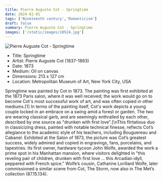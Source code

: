 ```yaml
---
title: Pierre Auguste Cot - Springtime
date: 2024-01-01
tags: ['Nineteenth century','Romanticism']
draft: false
summary: Pierre Auguste Cot - Springtime
images: ['/static/images/10524.jpg']
---
```


![Pierre Auguste Cot - Springtime](/static/images/10524.jpg)

* Title: Springtime
* Artist: Pierre Auguste Cot (1837-1883)
* Date: 1873
* Medium: Oil on canvas
* Dimensions: 213 x 127 cm
* Location: Metropolitan Museum of Art, New York City, USA

Springtime was painted by Cot in 1873. The painting was first exhibited at the 1873 Paris salon, where it was well received; the work would go on to become Cot's most successful work of art, and was often copied in other mediums.[1] In terms of the painting itself, Cot's work depicts a young couple locked in an embrace on a swing amid a forest or garden. The two are wearing classical garb, and are seemingly enthralled by each other, described by one source as \"drunken with first love\".[\nThis flirtatious duo in classicizing dress, painted with notable technical finesse, reflects Cot’s allegiance to the academic style of his teachers, including Bouguereau and Cabanel. Exhibited at the Salon of 1873, the picture was Cot’s greatest success, widely admired and copied in engravings, fans, porcelains, and tapestries. Its first owner, hardware tycoon John Wolfe, awarded the work a prime spot in his Manhattan mansion, where visitors delighted in \"this reveling pair of children, drunken with first love ... this Arcadian idyll, peppered with French spice.\" Wolfe’s cousin, Catharine Lorillard Wolfe, later commissioned a similar scene from Cot, The Storm, now also in The Met’s collection (87.15.134).
